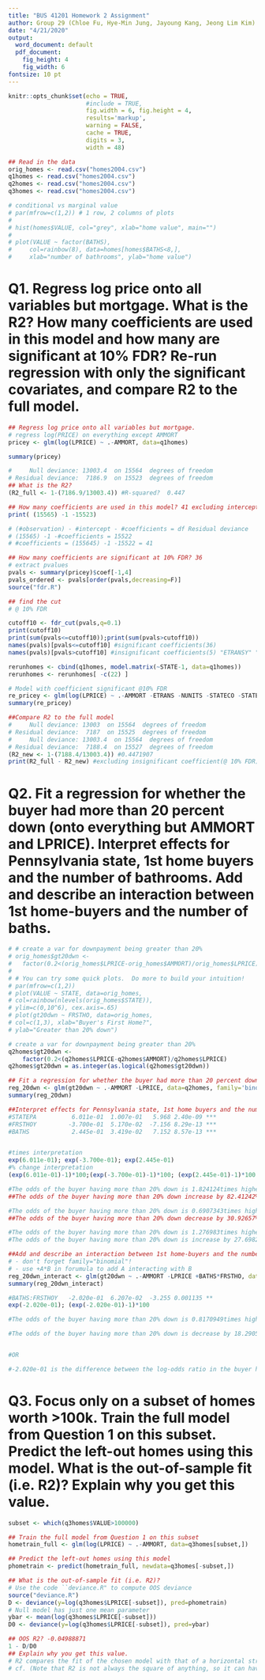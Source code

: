```yaml
---
title: "BUS 41201 Homework 2 Assignment"
author: Group 29 (Chloe Fu, Hye-Min Jung, Jayoung Kang, Jeong Lim Kim)
date: "4/21/2020"
output:
  word_document: default 
  pdf_document: 
    fig_height: 4
    fig_width: 6
fontsize: 10 pt
---
```


```r
knitr::opts_chunk$set(echo = TRUE, 
                      #include = TRUE, 
                      fig.width = 6, fig.height = 4,
                      results='markup',
                      warning = FALSE,
                      cache = TRUE,
                      digits = 3,
                      width = 48) 
```

```r
## Read in the data
orig_homes <- read.csv("homes2004.csv")
q1homes <- read.csv("homes2004.csv")
q2homes <- read.csv("homes2004.csv")
q3homes <- read.csv("homes2004.csv")
```

```r
# conditional vs marginal value
# par(mfrow=c(1,2)) # 1 row, 2 columns of plots 
# 
# hist(homes$VALUE, col="grey", xlab="home value", main="")
# 
# plot(VALUE ~ factor(BATHS), 
#     col=rainbow(8), data=homes[homes$BATHS<8,],
#     xlab="number of bathrooms", ylab="home value")
```

# Q1. Regress log price onto all variables but mortgage. What is the R2? How many coefficients are used in this model and how many are significant at 10% FDR? Re-run regression with only the significant covariates, and compare R2 to the full model.

```r
## Regress log price onto all variables but mortgage.
# regress log(PRICE) on everything except AMMORT 
pricey <- glm(log(LPRICE) ~ .-AMMORT, data=q1homes)
```

```r
summary(pricey)
```

```r
#     Null deviance: 13003.4  on 15564  degrees of freedom
# Residual deviance:  7186.9  on 15523  degrees of freedom
## What is the R2?
(R2_full <- 1-(7186.9/13003.4)) #R-squared?  0.447
```

```r
## How many coefficients are used in this model? 41 excluding intercept, (42 including intercept) 
print( (15565) -1 -15523)

# (#observation) - #intercept - #coefficients = df Residual deviance
# (15565) -1 -#coefficients = 15522
# #coefficients = (155645) -1 -15522 = 41
```

```r
## How many coefficients are significant at 10% FDR? 36
# extract pvalues
pvals <- summary(pricey)$coef[-1,4]
pvals_ordered <- pvals[order(pvals,decreasing=F)]
source("fdr.R")

## find the cut
# @ 10% FDR

cutoff10 <- fdr_cut(pvals,q=0.1)
print(cutoff10)
print(sum(pvals<=cutoff10));print(sum(pvals>cutoff10))
names(pvals)[pvals<=cutoff10] #significant coefficients(36)
names(pvals)[pvals>cutoff10] #insignificant coefficients(5) "ETRANSY" "NUNITS"  "STATECO" "STATECT" "BEDRMS" 
```

```r
rerunhomes <- cbind(q1homes, model.matrix(~STATE-1, data=q1homes)) 
rerunhomes <- rerunhomes[ -c(22) ]
```

```r
# Model with coefficient significant @10% FDR
re_pricey <- glm(log(LPRICE) ~ .-AMMORT -ETRANS -NUNITS -STATECO -STATECT -BEDRMS, data=rerunhomes)
summary(re_pricey)
```


```r
##Compare R2 to the full model 
#     Null deviance: 13003  on 15564  degrees of freedom
# Residual deviance:  7187  on 15525  degrees of freedom
#     Null deviance: 13003.4  on 15564  degrees of freedom
# Residual deviance:  7188.4  on 15527  degrees of freedom
(R2_new <- 1-(7188.4/13003.4)) #0.4471907
print(R2_full - R2_new) #excluding insignificant coefficient(@ 10% FDR) decreased R2 by 0.0001153544
```

# Q2. Fit a regression for whether the buyer had more than 20 percent down (onto everything but AMMORT and LPRICE). Interpret effects for Pennsylvania state, 1st home buyers and the number  of bathrooms. Add and describe an interaction between 1st home-buyers and the number of baths. 
```r
# # create a var for downpayment being greater than 20%
# orig_homes$gt20dwn <- 
# 	factor(0.2<(orig_homes$LPRICE-orig_homes$AMMORT)/orig_homes$LPRICE)
# 
# # You can try some quick plots.  Do more to build your intuition!
# par(mfrow=c(1,2))
# plot(VALUE ~ STATE, data=orig_homes,
# col=rainbow(nlevels(orig_homes$STATE)),
# ylim=c(0,10^6), cex.axis=.65)
# plot(gt20dwn ~ FRSTHO, data=orig_homes,
# col=c(1,3), xlab="Buyer's First Home?",
# ylab="Greater than 20% down")
```

```r
# create a var for downpayment being greater than 20%
q2homes$gt20dwn <- 
	factor(0.2<(q2homes$LPRICE-q2homes$AMMORT)/q2homes$LPRICE)
q2homes$gt20dwn = as.integer(as.logical(q2homes$gt20dwn))

## Fit a regression for whether the buyer had more than 20 percent down (onto everything but AMMORT and LPRICE)
reg_20dwn <- glm(gt20dwn ~ .-AMMORT -LPRICE, data=q2homes, family='binomial')
summary(reg_20dwn)
```

```r
##Interpret effects for Pennsylvania state, 1st home buyers and the number of bathrooms.
#STATEPA          6.011e-01  1.007e-01   5.968 2.40e-09 ***
#FRSTHOY         -3.700e-01  5.170e-02  -7.156 8.29e-13 ***
#BATHS            2.445e-01  3.419e-02   7.152 8.57e-13 ***


#times interpretation
exp(6.011e-01); exp(-3.700e-01); exp(2.445e-01) 
#% change interpretation 
(exp(6.011e-01)-1)*100;(exp(-3.700e-01)-1)*100; (exp(2.445e-01)-1)*100

#The odds of the buyer having more than 20% down is 1.824124times higher, when the house state code is Pennsylvania than not in Pennsylvania.      OR
##The odds of the buyer having more than 20% down increase by 82.41242%, when the house state code is Pennsylvania than not in Pennsylvania.  

#The odds of the buyer having more than 20% down is 0.6907343times higher, when it is first home purchase than that purchase that are not.   OR
##The odds of the buyer having more than 20% down decrease by 30.92657%, when it is first home purchase than that purchase that are not.

#The odds of the buyer having more than 20% down is 1.276983times higher, for a unit increase in # of bathroom.   OR
#The odds of the buyer having more than 20% down is increase by 27.69827%, for a unit increase in # of bathroom.
```
```r
##Add and describe an interaction between 1st home-buyers and the number of baths. 
# - don't forget family="binomial"!
# - use +A*B in forumula to add A interacting with B
reg_20dwn_interact <- glm(gt20dwn ~ .-AMMORT -LPRICE +BATHS*FRSTHO, data=q2homes, family='binomial')
summary(reg_20dwn_interact)

#BATHS:FRSTHOY   -2.020e-01  6.207e-02  -3.255 0.001135 ** 
exp(-2.020e-01); (exp(-2.020e-01)-1)*100

#The odds of the buyer having more than 20% down is 0.8170949times higher for a unit increase in # of rooms amongst first home buyers than a unit increase in # of rooms amongst non-first home buyers. OR 

#The odds of the buyer having more than 20% down is decrease by 18.29051% for a unit increase in # of rooms amongst first home buyers than a unit increase in # of rooms amongst non-first home buyers.  


#OR

#-2.020e-01 is the difference between the log-odds ratio in the buyer having more than 20% down, corresponding to a change in # of rooms by 1 unit amongst first home buyers and the the log-odds ratio corresponding to an increase in # of rooms by 1 unit amongst non-first home buyers.
```
# Q3. Focus only on a subset of homes worth >100k. Train the full model from Question 1 on this subset. Predict the left-out homes using this model. What is the out-of-sample fit (i.e. R2)? Explain why you get this value. 
```r
subset <- which(q3homes$VALUE>100000)

## Train the full model from Question 1 on this subset
hometrain_full <- glm(log(LPRICE) ~ .-AMMORT, data=q3homes[subset,])

## Predict the left-out homes using this model
phometrain <- predict(hometrain_full, newdata=q3homes[-subset,])

## What is the out-of-sample fit (i.e. R2)? 
# Use the code ``deviance.R" to compute OOS deviance
source("deviance.R")
D <- deviance(y=log(q3homes$LPRICE[-subset]), pred=phometrain)
# Null model has just one mean parameter
ybar <- mean(log(q3homes$LPRICE[-subset]))
D0 <- deviance(y=log(q3homes$LPRICE[-subset]), pred=ybar)

## OOS R2? -0.04988871
1 - D/D0  
## Explain why you get this value.
# R2 compares the fit of the chosen model with that of a horizontal straight line (the null hypothesis). If the chosen model fits worse than a horizontal line, then R2 is negative. 
# cf. (Note that R2 is not always the square of anything, so it can have a negative value without violating any rules of math. Because, R2 is normally non-negative, negative R2 is not a good sign. R2 tells you what proportion of information can be explained by X for the test data. )

```





